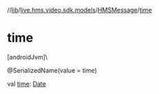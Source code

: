 //[lib](/api-reference/android/v2/home/content)/[live.hms.video.sdk.models](../index)/[HMSMessage](index)/[time](time)

# time

[androidJvm]\

@SerializedName(value = time)

val [time](time): [Date](https://developer.android.com/reference/kotlin/java/util/Date.html)
